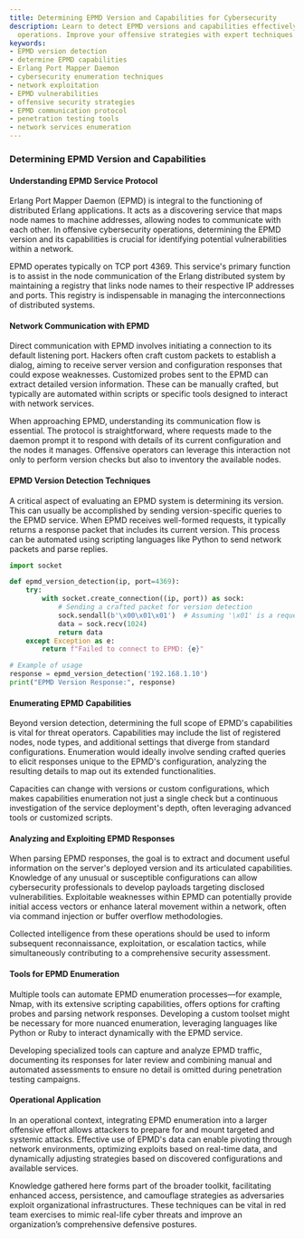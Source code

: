 ```yaml
---
title: Determining EPMD Version and Capabilities for Cybersecurity
description: Learn to detect EPMD versions and capabilities effectively for cybersecurity
  operations. Improve your offensive strategies with expert techniques.
keywords:
- EPMD version detection
- determine EPMD capabilities
- Erlang Port Mapper Daemon
- cybersecurity enumeration techniques
- network exploitation
- EPMD vulnerabilities
- offensive security strategies
- EPMD communication protocol
- penetration testing tools
- network services enumeration
---
```


### Determining EPMD Version and Capabilities

#### Understanding EPMD Service Protocol

Erlang Port Mapper Daemon (EPMD) is integral to the functioning of distributed Erlang applications. It acts as a discovering service that maps node names to machine addresses, allowing nodes to communicate with each other. In offensive cybersecurity operations, determining the EPMD version and its capabilities is crucial for identifying potential vulnerabilities within a network.

EPMD operates typically on TCP port 4369. This service's primary function is to assist in the node communication of the Erlang distributed system by maintaining a registry that links node names to their respective IP addresses and ports. This registry is indispensable in managing the interconnections of distributed systems.

#### Network Communication with EPMD

Direct communication with EPMD involves initiating a connection to its default listening port. Hackers often craft custom packets to establish a dialog, aiming to receive server version and configuration responses that could expose weaknesses. Customized probes sent to the EPMD can extract detailed version information. These can be manually crafted, but typically are automated within scripts or specific tools designed to interact with network services.

When approaching EPMD, understanding its communication flow is essential. The protocol is straightforward, where requests made to the daemon prompt it to respond with details of its current configuration and the nodes it manages. Offensive operators can leverage this interaction not only to perform version checks but also to inventory the available nodes.

#### EPMD Version Detection Techniques

A critical aspect of evaluating an EPMD system is determining its version. This can usually be accomplished by sending version-specific queries to the EPMD service. When EPMD receives well-formed requests, it typically returns a response packet that includes its current version. This process can be automated using scripting languages like Python to send network packets and parse replies.

```python
import socket

def epmd_version_detection(ip, port=4369):
    try:
        with socket.create_connection((ip, port)) as sock:
            # Sending a crafted packet for version detection
            sock.sendall(b'\x00\x01\x01')  # Assuming '\x01' is a request for the version
            data = sock.recv(1024)
            return data
    except Exception as e:
        return f"Failed to connect to EPMD: {e}"

# Example of usage
response = epmd_version_detection('192.168.1.10')
print("EPMD Version Response:", response)
```

#### Enumerating EPMD Capabilities

Beyond version detection, determining the full scope of EPMD's capabilities is vital for threat operators. Capabilities may include the list of registered nodes, node types, and additional settings that diverge from standard configurations. Enumeration would ideally involve sending crafted queries to elicit responses unique to the EPMD's configuration, analyzing the resulting details to map out its extended functionalities.

Capacities can change with versions or custom configurations, which makes capabilities enumeration not just a single check but a continuous investigation of the service deployment's depth, often leveraging advanced tools or customized scripts.

#### Analyzing and Exploiting EPMD Responses

When parsing EPMD responses, the goal is to extract and document useful information on the server's deployed version and its articulated capabilities. Knowledge of any unusual or susceptible configurations can allow cybersecurity professionals to develop payloads targeting disclosed vulnerabilities. Exploitable weaknesses within EPMD can potentially provide initial access vectors or enhance lateral movement within a network, often via command injection or buffer overflow methodologies.

Collected intelligence from these operations should be used to inform subsequent reconnaissance, exploitation, or escalation tactics, while simultaneously contributing to a comprehensive security assessment.

#### Tools for EPMD Enumeration

Multiple tools can automate EPMD enumeration processes—for example, Nmap, with its extensive scripting capabilities, offers options for crafting probes and parsing network responses. Developing a custom toolset might be necessary for more nuanced enumeration, leveraging languages like Python or Ruby to interact dynamically with the EPMD service.

Developing specialized tools can capture and analyze EPMD traffic, documenting its responses for later review and combining manual and automated assessments to ensure no detail is omitted during penetration testing campaigns.

#### Operational Application

In an operational context, integrating EPMD enumeration into a larger offensive effort allows attackers to prepare for and mount targeted and systemic attacks. Effective use of EPMD's data can enable pivoting through network environments, optimizing exploits based on real-time data, and dynamically adjusting strategies based on discovered configurations and available services.

Knowledge gathered here forms part of the broader toolkit, facilitating enhanced access, persistence, and camouflage strategies as adversaries exploit organizational infrastructures. These techniques can be vital in red team exercises to mimic real-life cyber threats and improve an organization’s comprehensive defensive postures.